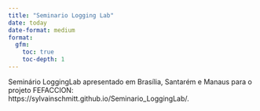 ```yaml
---
title: "Seminario Logging Lab"
date: today
date-format: medium
format: 
  gfm:
    toc: true
    toc-depth: 1
---
```


Seminário LoggingLab apresentado em Brasília, Santarém e Manaus para o projeto FEFACCION: https://sylvainschmitt.github.io/Seminario_LoggingLab/.
